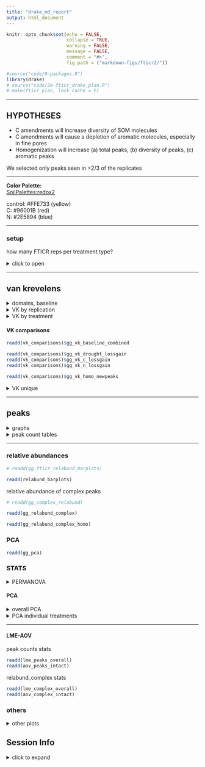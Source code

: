 ```yaml
---
title: "drake_md_report"
output: html_document
---
```


```r
knitr::opts_chunk$set(echo = FALSE,
                      collapse = TRUE,
                      warning = FALSE,
                      message = FALSE,
                      comment = "#>",
                      fig.path = ("markdown-figs/fticr2/"))

#source("code/0-packages.R")
library(drake)
# source("code/2e-fticr_drake_plan.R")
# make(fticr_plan, lock_cache = F)

```

---

## HYPOTHESES

- C amendments will increase diversity of SOM molecules
- C amendments will cause a depletion of aromatic molecules, especially in fine pores
- Homogenization will increase (a) total peaks, (b) diversity of peaks, (c) aromatic peaks


We selected only peaks seen in >2/3 of the replicates


---

**Color Palette:**  
[SoilPalettes:redox2](https://github.com/kaizadp/soilpalettes)  

control: #FFE733 (yellow)  
C: #96001B (red)  
N: #2E5894 (blue)  

---

### setup
how many FTICR reps per treatment type?

<details>
  <summary>click to open</summary>
  
```r
readd(reps) %>% 
   arrange(reps) %>% 
   knitr::kable()
```

**so we select formulae seen in at least 2 reps per treatment type**

</details>


---

## van krevelens  

<details>
  <summary>domains, baseline</summary>

#### fticr domains  

```r
readd(gg_fticr_domains)
```

```r
readd(gg_fticr_baseline)
```

</details>

<details>
  <summary>VK by replication</summary>
  
  
#### VK by replication

```r
readd(vk_reps)

# readd(gg_fticr_reps_50_intact)
# readd(gg_fticr_reps_1_5_homo)
# readd(gg_fticr_reps_50_homo)
```

</details>


<details>
  <summary>VK by treatment</summary>
  
#### VK diagrams by treatment 
```r

readd(vk_pores)
# readd(gg_fticr_pores_1_5kPa)
# readd(gg_fticr_pores_50kPa)
```

```r

readd(vk_pores_amend)
# readd(gg_fticr_pores_1_5kPa)
# readd(gg_fticr_pores_50kPa)
```

</details>


#### VK comparisons
```r
readd(vk_comparisons)$gg_vk_baseline_combined
```

```r
readd(vk_comparisons)$gg_vk_drought_lossgain
readd(vk_comparisons)$gg_vk_c_lossgain
readd(vk_comparisons)$gg_vk_n_lossgain
```

```r
readd(vk_comparisons)$gg_vk_homo_newpeaks
```

<details>
  <summary>VK unique</summary>
  
#### VK unique
unique to each amendment, in each incubation type


Yellow peaks are peaks seen in control soils (all peaks)  
Blue and red are unique peaks in their respective treatments  

```r
readd(vk_unique)

# readd(gg_fticr_unique_int)
# readd(gg_fticr_unique_homo)
```

#### VK - peaks introduced after homogenization

```r
readd(vk_homo_new)
```


</details>

---



## peaks

<details>
  <summary>graphs</summary>

```r
readd(gg_peaks_bar)
```

total peaks

```r
readd(gg_totalcounts)
```

```r
readd(gg_totalcounts_homo)
```

complex:simple compounds

```r

readd(aliph_plots)

# readd(gg_aliph_aromatic)
```


```r
#readd(gg_aliph_aromatic_intact_suction) 
```

</details>


<details>
  <summary>peak count tables</summary>

tables -- total peaks

```r
loadd(peakcount_tables)


# readd(peakcounts_table_total) %>% 
#   knitr::kable()
```

tables -- complex peaks
```r
# readd(peakcounts_table_aromatic) %>% 
#   knitr::kable()
```

</details>


---

### relative abundances

```r
# readd(gg_fticr_relabund_barplots)

readd(relabund_barplots)
```

relative abundance of complex peaks

```r
# readd(gg_complex_relabund)

readd(gg_relabund_complex)
```

```r
readd(gg_relabund_complex_homo)
```


### PCA
```r
readd(gg_pca)
```




### STATS 

<details>
  <summary>PERMANOVA</summary>
  
#### PERMANOVA
**overall**
```r
readd(relabund_permanova_overall)
```

**permanova for intact**

```r
readd(relabund_permanova_int)

readd(relabund_permanova_int_1)

readd(relabund_permanova_int_50)


```



**PERMANOVA for treatments**

1.5 kPa intact cores
```r
readd(relabund_permanova_int_1)
```

50 kPa intact cores
```r
readd(relabund_permanova_int_50)
```

</details>

#### PCA 

<details>
  <summary>overall PCA</summary>
  
```r
# readd(gg_fticr_pca_intact)
# readd(gg_fticr_pca_homo)


readd(gg_pca_intact_plots)
readd(gg_pca_homo_plots)
```

</details>


<details>
  <summary>PCA individual treatments</summary>
  
**individual cores**

```r
readd(gg_fticr_pca_intact_combined)
readd(gg_fticr_pca_homo_combined)
```

</details>


---




#### LME-AOV

peak counts stats
```r
readd(lme_peaks_overall)
readd(aov_peaks_intact)
```

relabund_complex stats
```r
readd(lme_complex_overall)
readd(aov_complex_intact)
```


### others

<details>
  <summary>other plots</summary>
  
#### NOSC

```r
readd(gg_nosc)
```

#### elements
```r
# readd(gg_elements_n)
# readd(gg_elements_o)

readd(gg_element_plots)
```

</details>


## Session Info

<details>   
   <summary>click to expand</summary>

Date run: `r Sys.Date()`

```r
sessionInfo()
```

</details>   



